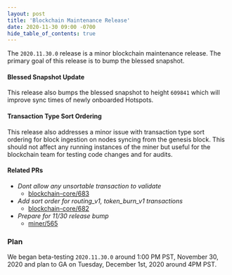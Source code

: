 ```yaml
---
layout: post
title: 'Blockchain Maintenance Release'
date: 2020-11-30 09:00 -0700
hide_table_of_contents: true
---
```


The `2020.11.30.0` release is a minor blockchain maintenance release. The primary goal of this
release is to bump the blessed snapshot.

<!--truncate-->

#### Blessed Snapshot Update

This release also bumps the blessed snapshot to height `609841` which will improve sync times of
newly onboarded Hotspots.

#### Transaction Type Sort Ordering

This release also addresses a minor issue with transaction type sort ordering for block ingestion on
nodes syncing from the genesis block. This should not affect any running instances of the miner but
useful for the blockchain team for testing code changes and for audits.

#### Related PRs

- _Dont allow any unsortable transaction to validate_
  - [blockchain-core/683](https://github.com/helium/blockchain-core/pull/683)
- _Add sort order for routing_v1, token_burn_v1 transactions_
  - [blockchain-core/682](https://github.com/helium/blockchain-core/pull/682)
- _Prepare for 11/30 release bump_
  - [miner/565](https://github.com/helium/miner/pull/565)

### Plan

We began beta-testing `2020.11.30.0` around 1:00 PM PST, November 30, 2020 and plan to GA on
Tuesday, December 1st, 2020 around 4PM PST.
